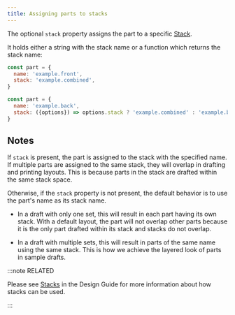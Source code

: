```yaml
---
title: Assigning parts to stacks
---
```


The optional `stack` property assigns the part to a specific
[Stack](/reference/api/stack).

It holds either a string with the stack name or a function which
returns the stack name:

```js
const part = {
  name: 'example.front',
  stack: 'example.combined',
}
```

```js
const part = {
  name: 'example.back',
  stack: ({options}) => options.stack ? 'example.combined' : 'example.back',
}
```

## Notes

If `stack` is present, the part is assigned to the stack with the
specified name.
If multiple parts are assigned to the same stack, they will overlap
in drafting and printing layouts.
This is because parts in the stack are drafted within the same stack
space.

Otherwise, if the `stack` property is not present, the default behavior
is to use the part's name as its stack name.

- In a draft with only one set, this will result in each part having its
own stack.
With a default layout, the part will not overlap other parts because it is
the only part drafted within its stack and stacks do not overlap.

- In a draft with multiple sets, this will result in parts of the same name
using the same stack.
This is how we achieve the layered look of parts in sample drafts.

:::note RELATED

Please see [Stacks](/guides/designs/stacks) in the Design Guide for
more information about how stacks can be used.

:::
